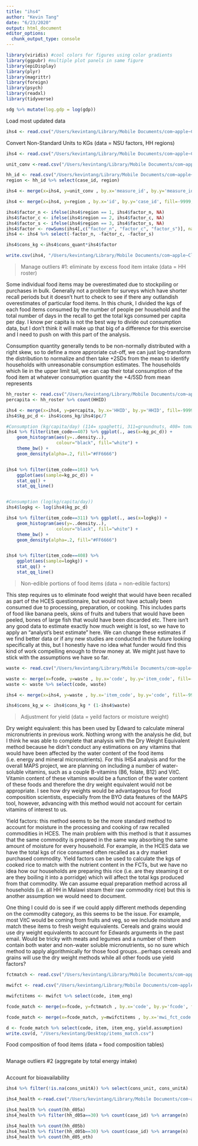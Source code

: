 ```yaml
---
title: "ihs4"
author: "Kevin Tang"
date: "6/23/2020"
output: html_document
editor_options: 
  chunk_output_type: console
---
```


```r
library(viridis) #cool colors for figures using color gradients
library(ggpubr) #multiple plot panels in same figure
library(epiDisplay)
library(plyr)
library(magrittr)
library(foreign)
library(psych)
library(readxl)
library(tidyverse)

sdg %>% mutate(log.gdp = log(gdp))
```

Load most updated data
```r
ihs4 <- read.csv("/Users/kevintang/Library/Mobile Documents/com~apple~CloudDocs/Documents/LSHTM/phd epidemiology/2019 2020/data/hces/mwi/ihs2016/hh_mod_g_kg.csv")
```

Convert Non-Standard Units to KGs (data = NSU factors, HH regions)
```r
ihs4 <- read.csv("/Users/kevintang/Library/Mobile Documents/com~apple~CloudDocs/Documents/LSHTM/phd epidemiology/2019 2020/data/hces/mwi/ihs2016/hh_mod_g_clean.csv")

unit_conv <-read.csv("/Users/kevintang/Library/Mobile Documents/com~apple~CloudDocs/Documents/LSHTM/phd epidemiology/2019 2020/data/hces/mwi/unit_factors/ihs4factors_v5.csv")

hh_id <- read.csv("/Users/kevintang/Library/Mobile Documents/com~apple~CloudDocs/Documents/LSHTM/phd epidemiology/2019 2020/data/hces/mwi/ihs2016/hh_mod_a_filt.csv")
region <- hh_id %>% select(case_id, region)

ihs4 <- merge(x=ihs4, y=unit_conv , by.x='measure_id', by.y='measure_id', fill=-9999, all.x = TRUE) %>% arrange(item_code) %>% arrange(id)

ihs4 <- merge(x=ihs4, y=region , by.x='id', by.y='case_id', fill=-9999, all.x = TRUE) %>% arrange(item_code) %>% arrange(id)

ihs4$factor_n <- ifelse(ihs4$region == 1, ihs4$factor_n, NA)
ihs4$factor_c <- ifelse(ihs4$region == 2, ihs4$factor_c, NA)
ihs4$factor_s <- ifelse(ihs4$region == 3, ihs4$factor_s, NA)
ihs4$factor <- rowSums(ihs4[,c("factor_n", "factor_c", "factor_s")], na.rm=TRUE)
ihs4 <- ihs4 %>% select(-factor_n, -factor_c, -factor_s)

ihs4$cons_kg <-ihs4$cons_quant*ihs4$factor

write.csv(ihs4, "/Users/kevintang/Library/Mobile Documents/com~apple~CloudDocs/Documents/LSHTM/phd epidemiology/2019 2020/data/hces/mwi/ihs2016/hh_mod_g_kg.csv")

```


>Manage outliers #1: eliminate by excess food item intake (data = HH roster)

Some individual food items may be overestimated due to stockpiling or purchases in bulk. Generally not a problem for surveys which have shorter recall periods but it doesn't hurt to check to see if there any outlandish overestimates of particular food items. In this chunk, I divided the kgs of each food items consumed by the number of people per household and the total number of days in the recall to get the total kgs consumed per capita per day. I know per capita is not the best way to divide out consumption data, but I don't think it will make up that big of a difference for this exercise and I need to push on with this part of the analysis. 

Consumption quantity generally tends to be non-normally distributed with a right skew, so to define a more approriate cut-off, we can just log-transform the distribution to normalize and then take +2SDs from the mean to identify households with unreasonable consumption estimates. The households which lie in the upper limit tail, we can cap their total consumption of the food item at whatever consumption quantity the +4/5SD from mean represents 
```r
hh_roster <- read.csv("/Users/kevintang/Library/Mobile Documents/com~apple~CloudDocs/Documents/LSHTM/phd epidemiology/2019 2020/data/hces/mwi/ihs2016/hh_mod_b.csv")
percapita <- hh_roster %>% count(HHID)

ihs4 <- merge(x=ihs4, y=percapita, by.x='HHID', by.y='HHID', fill=-9999, all.x = TRUE)
ihs4$kg_pc_d <- ihs4$cons_kg/ihs4$pc/7

#Consumption (kg/capita/day) (114= spaghetti, 311=groundnuts, 408= tomatos, 101= maize flour,)
ihs4 %>% filter(item_code==407) %>% ggplot(., aes(x=kg_pc_d)) + 
    geom_histogram(aes(y=..density..),
                   colour="black", fill="white") +
    theme_bw() +
    geom_density(alpha=.2, fill="#FF6666")


ihs4 %>% filter(item_code==101) %>% 
    ggplot(aes(sample=kg_pc_d)) + 
    stat_qq() +
    stat_qq_line()


#Consumption (log(kg/capita/day))
ihs4$logkg <- log(ihs4$kg_pc_d)

ihs4 %>% filter(item_code==311) %>% ggplot(., aes(x=logkg)) + 
    geom_histogram(aes(y=..density..),
                   colour="black", fill="white") +
    theme_bw() +
    geom_density(alpha=.2, fill="#FF6666")


ihs4 %>% filter(item_code==408) %>% 
    ggplot(aes(sample=logkg)) + 
    stat_qq() +
    stat_qq_line()

```

>Non-edible portions of food items (data = non-edible factors)

This step requires us to eliminate food weight that would have been recalled as part of the HCES questionnaire, but would not have actually been consumed due to processing, preparation, or cooking. This includes parts of food like banana peels, skins of fruits and tubers that would have been peeled, bones of large fish that would have been discarded etc. There isn't any good data to estimate exactly how much weight is lost, so we have to apply an "analyst's best estimate" here. We can change these estimates if we find better data or if any new studies are conducted in the future looking specifically at this, but I honestly have no idea what funder would find this kind of work compelling enough to throw money at. We might just have to stick with the assumptions we have so far.
```r
waste <- read.csv("/Users/kevintang/Library/Mobile Documents/com~apple~CloudDocs/Documents/LSHTM/phd epidemiology/2019 2020/data/hces/mwi/waste_factor.csv")

waste <- merge(x=fcode, y=waste , by.x='code', by.y='item_code', fill=-9999, all.x = TRUE)
waste <- waste %>% select(code, waste)

ihs4 <- merge(x=ihs4, y=waste , by.x='item_code', by.y='code', fill=-9999, all.x = TRUE) %>% arrange(HHID)

ihs4$cons_kg_w <- ihs4$cons_kg * (1-ihs4$waste)

```

>Adjustment for yield (data = yeild factors or moisture weight)

Dry weight equivalent: this has been used by Edward to calculate mineral micronutrients in previous work. Nothing wrong with the analysis he did, but I think he was able to complete that analysis with the Dry Weight Equivalent method because he didn’t conduct any estimations on any vitamins that would have been affected by the water content of the food items (i.e. energy and mineral micronutrients). For this IHS4 analysis and for the overall MAPS project, we are planning on including a number of water-soluble vitamins, such as a couple B-vitamins (B6, folate, B12) and VitC. Vitamin content of these vitamins would be a function of the water content of these foods and therefore the dry weight equivalent would not be appropriate. I see how dry weights would be advantageous for food composition scientists, especially from the BYO data features of the MAPS tool, however, advancing with this method would not account for certain vitamins of interest to us.
 
Yield factors: this method seems to be the more standard method to account for moisture in the processing and cooking of raw recalled commodities in HCES. The main problem with this method is that it assumes that the same commodity is prepared in the same way absorbing the same amount of moisture for every household. For example, in the HCES data we have the total kgs of rice consumed often recalled as a dry market purchased commodity. Yield factors can be used to calculate the kgs of cooked rice to match with the nutrient content in the FCTs, but we have no idea how our households are preparing this rice (i.e. are they steaming it or are they boiling it into a porridge) which will affect the total kgs produced from that commodity. We can assume equal preparation method across all households (i.e. all HH in Malawi steam their raw commodity rice) but this is another assumption we would need to document.
 
One thing I could do is see if we could apply different methods depending on the commodity category, as this seems to be the issue. For example, most VitC would be coming from fruits and veg, so we include moisture and match these items to fresh weight equivalents. Cereals and grains would use dry weight equivalents to account for Edwards arguments in the past email. Would be tricky with meats and legumes and a number of them contain both water and non-water soluble micronutrients, so no sure which method to apply algorithmically for those food groups…perhaps cereals and grains will use the dry weight methods while all other foods use yield factors?

```r
fctmatch <- read.csv("/Users/kevintang/Library/Mobile Documents/com~apple~CloudDocs/Documents/LSHTM/phd epidemiology/2019 2020/data/hces/mwi/fct_matching/ihs4_fctmatch.csv")

mwifct <- read.csv("/Users/kevintang/Library/Mobile Documents/com~apple~CloudDocs/Documents/LSHTM/phd epidemiology/2019 2020/data/food_comp_tables/mwi/mwi_fct.csv")

mwifctitems <- mwifct %>% select(code, item_eng)

fcode_match <- merge(x=fcode, y=fctmatch , by.x='code', by.y='fcode', fill=-9999, all.x = TRUE) %>% select(code, item, mwi_fct_code, wa_fct_code, water_f, yield.factor, yield.assumption)

fcode_match <- merge(x=fcode_match, y=mwifctitems , by.x='mwi_fct_code', by.y='code', fill=-9999, all.x = TRUE) %>% arrange(code) %>% select(code, item, mwi_fct_code, item_eng, everything())

d <- fcode_match %>% select(code, item, item_eng, yield.assumption)
write.csv(d, "/Users/kevintang/Desktop/items_match.csv")
```

Food composition of food items (data = food composition tables)
```r

```

Manage outliers #2 (aggregate by total energy intake)
```r

```

Account for bioavailability
```r
ihs4 %>% filter(!is.na(cons_unitA)) %>% select(cons_unit, cons_unitA)

```


```r
ihs4_health <-read.csv("/Users/kevintang/Library/Mobile Documents/com~apple~CloudDocs/Documents/LSHTM/phd epidemiology/2019 2020/data/hces/mwi/ihs2016/hh_mod_d.csv")

ihs4_health %>% count(hh_d05a)
ihs4_health %>% filter(hh_d05a==30) %>% count(case_id) %>% arrange(n)

ihs4_health %>% count(hh_d05b)
ihs4_health %>% filter(hh_d05b==30) %>% count(case_id) %>% arrange(n)
ihs4_health %>% count(hh_d05_oth)

```

